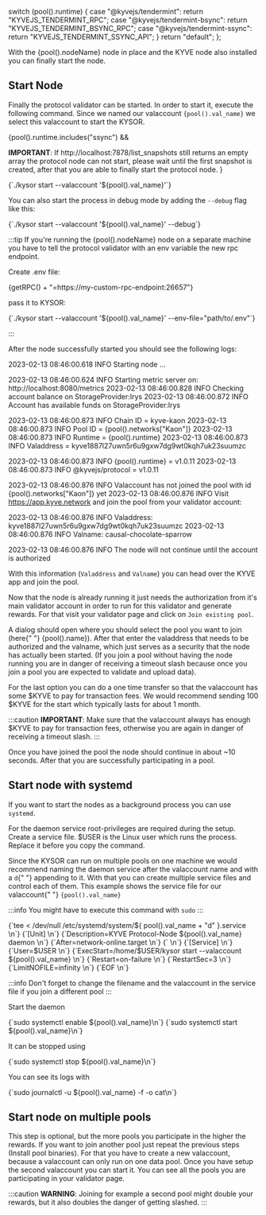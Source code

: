   switch (pool().runtime) {
    case "@kyvejs/tendermint":
      return "KYVEJS_TENDERMINT_RPC";
    case "@kyvejs/tendermint-bsync":
      return "KYVEJS_TENDERMINT_BSYNC_RPC";
    case "@kyvejs/tendermint-ssync":
      return "KYVEJS_TENDERMINT_SSYNC_API";
  }
  return "default";
};

<div>
  With the <span>{pool().nodeName}</span> node in place and the KYVE node also
  installed you can finally start the node.
</div>

## Start Node

Finally the protocol validator can be started. In order to start it, execute the following command. Since we named our valaccount <code>{pool().val_name}</code> we select this valaccount to start the KYSOR.

{pool().runtime.includes("ssync") && <Admonition type="caution">

<b>IMPORTANT</b>: If http://localhost:7878/list_snapshots still returns an empty array the protocol node can not start, please wait until the first snapshot is created, after that you are able to finally start the protocol node.
</Admonition>}

<CodeBlock language="bash">
  {`./kysor start --valaccount '${pool().val_name}'`}
</CodeBlock>

You can also start the process in debug mode by adding the `--debug` flag like this:

<CodeBlock language="bash">
  {`./kysor start --valaccount '${pool().val_name}' --debug`}
</CodeBlock>

:::tip
If you're running the {pool().nodeName} node on a separate machine you have to tell the protocol validator with an env variable the new rpc endpoint.

Create .env file:

<CodeBlock>{getRPC() + "=https://my-custom-rpc-endpoint:26657"}</CodeBlock>

pass it to KYSOR:

<CodeBlock language="bash">
  {`./kysor start --valaccount '${pool().val_name}' --env-file="path/to/.env"`}
</CodeBlock>

:::

After the node successfully started you should see the following logs:

<CodeBlock language="log">
2023-02-13 08:46:00.618  INFO  Starting node ...

2023-02-13 08:46:00.624 INFO Starting metric server on: http://localhost:8080/metrics
2023-02-13 08:46:00.828 INFO Checking account balance on StorageProvider:Irys
2023-02-13 08:46:00.872 INFO Account has available funds on StorageProvider:Irys

2023-02-13 08:46:00.873 INFO Chain ID = kyve-kaon
2023-02-13 08:46:00.873 INFO Pool ID = {pool().networks["Kaon"]}
2023-02-13 08:46:00.873 INFO Runtime = {pool().runtime}
2023-02-13 08:46:00.873 INFO Valaddress = kyve1887l27uwn5r6u9gxw7dg9wt0kqh7uk23suumzc

2023-02-13 08:46:00.873 INFO {pool().runtime} = v1.0.11
2023-02-13 08:46:00.873 INFO @kyvejs/protocol = v1.0.11

2023-02-13 08:46:00.876 INFO Valaccount has not joined the pool with id {pool().networks["Kaon"]} yet
2023-02-13 08:46:00.876 INFO Visit https://app.kyve.network and join the pool from your validator account:

2023-02-13 08:46:00.876 INFO Valaddress: kyve1887l27uwn5r6u9gxw7dg9wt0kqh7uk23suumzc
2023-02-13 08:46:00.876 INFO Valname: causal-chocolate-sparrow

2023-02-13 08:46:00.876 INFO The node will not continue until the account is authorized

</CodeBlock>

With this information (`Valaddress` and `Valname`) you can head over the KYVE app and join the pool.

Now that the node is already running it just needs the authorization from it's main validator account in order to run for this validator and generate rewards. For that visit your validator page and click on `Join existing pool`.

<p>
  A dialog should open where you should select the pool you want to join (here{" "}
  {pool().name}). After that enter the valaddress that needs to be authorized
  and the valname, which just serves as a security that the node has actually
  been started. (If you join a pool without having the node running you are in
  danger of receiving a timeout slash because once you join a pool you are
  expected to validate and upload data).
</p>

For the last option you can do a one time transfer so that the valaccount has some \$KYVE to pay for transaction fees. We would recommend sending 100 \$KYVE for the start which typically lasts for about 1 month.

:::caution
**IMPORTANT**: Make sure that the valaccount always has enough \$KYVE to pay for transaction fees, otherwise you are again in danger of receiving a timeout slash.
:::

Once you have joined the pool the node should continue in about ~10 seconds. After that you are successfully participating in a pool.

## Start node with systemd

If you want to start the nodes as a background process you can use `systemd`.

For the daemon service root-privileges are required during the setup. Create a service file. $USER is the Linux user which runs the process. Replace it before you copy the command.

<div>
  Since the KYSOR can run on multiple pools on one machine we would recommend
  naming the daemon service after the valaccount name and with a <code>d</code>{" "}
  appending to it. With that you can create multiple service files and control
  each of them. This example shows the service file for our valaccount{" "}
  <code>{pool().val_name}</code>
</div>

:::info
You might have to execute this command with `sudo`
:::

<CodeBlock language="bash">
  {`tee <<EOF > /dev/null /etc/systemd/system/${
    pool().val_name + "d"
  }.service \n`}
  {`[Unit] \n`}
  {`Description=KYVE Protocol-Node ${pool().val_name} daemon \n`}
  {`After=network-online.target \n`}
  {` \n`}
  {`[Service] \n`}
  {`User=$USER \n`}
  {`ExecStart=/home/$USER/kysor start --valaccount ${pool().val_name} \n`}
  {`Restart=on-failure \n`}
  {`RestartSec=3 \n`}
  {`LimitNOFILE=infinity \n`}
  {`EOF \n`}
</CodeBlock>

:::info
Don't forget to change the filename and the valaccount in the service file if you join a different pool
:::

Start the daemon

<CodeBlock language="bash">
  {`sudo systemctl enable ${pool().val_name}\n`}
  {`sudo systemctl start ${pool().val_name}\n`}
</CodeBlock>

It can be stopped using

<CodeBlock language="bash">
  {`sudo systemctl stop ${pool().val_name}\n`}
</CodeBlock>

You can see its logs with

<CodeBlock language="bash">
  {`sudo journalctl -u ${pool().val_name} -f -o cat\n`}
</CodeBlock>

## Start node on multiple pools

This step is optional, but the more pools you participate in the higher the rewards. If you want to join another pool just repeat the previous steps (Install pool binaries). For that you have to create a new valaccount, because a valaccount can only run on one data pool. Once you have setup the second valaccount you can start it. You can see all the pools you are participating in your validator page.

:::caution
**WARNING**: Joining for example a second pool might double your rewards, but it also doubles the danger of getting slashed.
:::
